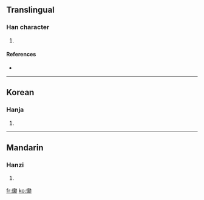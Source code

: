 ==Translingual==

===Han character===
{{Han char|rn=86|rad=火|as=16|sn=20|four=|canj=火竹火尸 (FHFS), 火竹尸火 (FHSF)}}

# {{defn|Han|sort=火16}}

====References====
* {{Han ref|kx=0687.171|dkj=19596|hdz=32247.040|uh=720B|ud=29195}}

----

==Korean==

===Hanja===
{{ko-hanja|hangeul=훈|eumhun=|rv=hun|mr=hun|y=hwun}}

# {{defn|Korean}}

----

==Mandarin==

===Hanzi===
{{cmn-hanzi|pin=[[xūn]] ([[xun1]]), [[xùn]] ([[xun4]])|wg=hsün<sup>1</sup>, hsün<sup>4</sup>}}

# {{defn|Mandarin}}

[[fr:爋]]
[[ko:爋]]